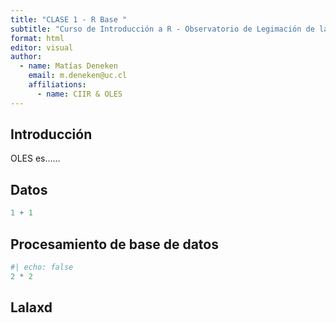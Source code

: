 ```yaml
---
title: "CLASE 1 - R Base "
subtitle: "Curso de Introducción a R - Observatorio de Legimación de la Violencia (OLES)"
format: html
editor: visual
author:
  - name: Matías Deneken
    email: m.deneken@uc.cl
    affiliations:
      - name: CIIR & OLES
---
```


## Introducción 

OLES es......

## Datos 

```r
1 + 1
```

## Procesamiento de base de datos

```r
#| echo: false
2 * 2
```

## Lalaxd

##  
